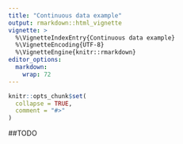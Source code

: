```yaml
---
title: "Continuous data example"
output: rmarkdown::html_vignette
vignette: >
  %\VignetteIndexEntry{Continuous data example}
  %\VignetteEncoding{UTF-8}
  %\VignetteEngine{knitr::rmarkdown}
editor_options: 
  markdown: 
    wrap: 72
---
```


```r
knitr::opts_chunk$set(
  collapse = TRUE,
  comment = "#>"
)
```

##TODO

<!-- ## Introduction -->

<!-- Population adjustment methods such as *matching-adjusted indirect -->
<!-- comparison* (MAIC) are increasingly used to compare marginal treatment -->
<!-- effects when there are cross-trial differences in effect modifiers and -->
<!-- limited patient-level data. MAIC is based on propensity score weighting, -->
<!-- which is sensitive to poor covariate overlap and cannot extrapolate -->
<!-- beyond the observed covariate space. Current outcome regression-based -->
<!-- alternatives can extrapolate but target a conditional treatment effect -->
<!-- that is incompatible in the indirect comparison. When adjusting for -->
<!-- covariates, one must integrate or average the conditional estimate over -->
<!-- the relevant population to recover a compatible marginal treatment -->
<!-- effect. -->

<!-- We propose a marginalization method based on *parametric G-computation* -->
<!-- that can be easily applied where the outcome regression is a generalized -->
<!-- linear model or a Cox model. The approach views the covariate adjustment -->
<!-- regression as a nuisance model and separates its estimation from the -->
<!-- evaluation of the marginal treatment effect of interest. The method can -->
<!-- accommodate a Bayesian statistical framework, which naturally integrates -->
<!-- the analysis into a probabilistic framework. A simulation study provides -->
<!-- proof-of-principle and benchmarks the method's performance against MAIC -->
<!-- and the conventional outcome regression. Parametric G-computation -->
<!-- achieves more precise and more accurate estimates than MAIC, -->
<!-- particularly when covariate overlap is poor, and yields unbiased -->
<!-- marginal treatment effect estimates under no failures of assumptions. -->
<!-- Furthermore, the marginalized regression-adjusted estimates provide -->
<!-- greater precision and accuracy than the conditional estimates produced -->
<!-- by the conventional outcome regression. -->

<!-- ## General problem -->

<!-- Consider one *AB* trial, for which the company has IPD, and one *AC* -->
<!-- trial, for which only published aggregate data are available. We wish to -->
<!-- estimate a comparison of the effects of treatments *B* and *C* on an -->
<!-- appropriate scale in some target population *P*, denoted by the -->
<!-- parameter $d_{BC(P)}$. We make use of bracketed subscripts to denote a -->
<!-- specific population. Within the *AB* population there are parameters -->
<!-- $\mu_{A( AB)}$, $\mu_{B(AB)}$ and $\mu_{C(AB)}$ representing the -->
<!-- expected outcome on each treatment (including parameters for treatments -->
<!-- not studied in the *AB* trial, e.g. treatment *C*). The *AB* trial -->
<!-- provides estimators $\bar{Y}_{A(AB)}$ and $\bar{Y}_{B(AB)}$ of -->
<!-- $\mu_{A( AB)}$, $\mu_{B(AB)}$, respectively, which are the summary -->
<!-- outcomes. It is the same situation for the *AC* trial. -->

<!-- For a suitable scale, for example a logit, or risk difference, we form -->
<!-- estimators $\Delta_{AB(AB)}$ and $\Delta_{AC(AC)}$ of the trial level -->
<!-- (or marginal) relative treatment effects. -->

<!-- $$ -->
<!-- \Delta_{AB(AB)} = g(\bar{Y}_{B{(AB)}}) - g(\bar{Y}_{A{(AB)}}) -->
<!-- $$ -->

<!-- ## Example analysis -->

<!-- First, let us load necessary packages. -->

<!-- ```{r setup, warning=FALSE, message=FALSE} -->
<!-- library(boot)      # non-parametric bootstrap in MAIC and ML G-computation -->
<!-- library(copula)    # simulating BC covariates from Gaussian copula -->
<!-- library(rstanarm)  # fit outcome regression, draw outcomes in Bayesian G-computation -->
<!-- library(outstandR) -->
<!-- ``` -->

<!-- ### Data -->

<!-- Next, we load the data to use in the analysis. The data comes from a -->
<!-- simulation study in Remiro‐Azócar A, Heath A, Baio G (2020). We consider -->
<!-- binary outcomes using the log-odds ratio as the measure of effect. The -->
<!-- binary outcome may be response to treatment or the occurrence of an -->
<!-- adverse event. For trials *AC* and *BC*, outcome $y_n$ for subject $n$ -->
<!-- is simulated from a Bernoulli distribution with probabilities of success -->
<!-- generated from logistic regression. -->

<!-- For the *BC* trial, the individual-level covariates and outcomes are -->
<!-- aggregated to obtain summaries. The continuous covariates are summarized -->
<!-- as means and standard deviations, which would be available to the -->
<!-- analyst in the published study in a table of baseline characteristics in -->
<!-- the RCT publication. The binary outcomes are summarized in an overall -->
<!-- event table. Typically, the published study only provides aggregate -->
<!-- information to the analyst. -->

<!-- ```{r load-data} -->
<!-- set.seed(555) -->

<!-- AC.IPD <- read.csv(here::here("raw-data", "AC_IPD.csv"))  # AC patient-level data -->
<!-- BC.ALD <- read.csv(here::here("raw-data", "BC_ALD.csv"))  # BC aggregate-level data -->
<!-- ``` -->

<!-- This general format of data sets consist of the following. -->

<!-- #### `AC.IPD`: Individual patient data -->

<!-- -   `X*`: patient measurements -->
<!-- -   `trt`: treatment ID (integer) -->
<!-- -   `y`: (logical) indicator of whether event was observed -->

<!-- #### `BC.ALD`: Aggregate-level data -->

<!-- -   `mean.X*`: mean patient measurement -->
<!-- -   `sd.X*`: standard deviation of patient measurement -->
<!-- -   `y.*.sum`: total number of events -->
<!-- -   `y.*.bar`: proportion of events -->
<!-- -   `N.*`: total number of individuals -->

<!-- Note that the wildcard `*` here is usually an integer from 1 or the -->
<!-- trial identifier *B*, *C*. -->

<!-- Our data look like the following. -->

<!-- ```{r} -->
<!-- head(AC.IPD) -->
<!-- ``` -->

<!-- There are 4 correlated continuous covariates generated per subject, -->
<!-- simulated from a multivariate normal distribution. -->

<!-- ```{r} -->
<!-- BC.ALD -->
<!-- ``` -->

<!-- In this case, we have 4 covariate mean and standard deviation values; -->
<!-- and the event total, average and sample size for each treatment *B*, and -->
<!-- *C*. -->

<!-- ### Output statistics -->

<!-- We will implement for MAIC, STC, and G-computation methods to obtain the -->
<!-- *marginal variance*, defined as -->

<!-- $$ -->
<!-- \frac{1}{n_C} + \frac{1}{n_{\bar{C}}} + \frac{1}{n_B} + \frac{1}{n_{\bar{B}}} -->
<!-- $$ -->

<!-- and the *marginal treatment effect*, defined as the log-odds ratio, -->

<!-- $$ -->
<!-- \log\left( \frac{n_B/(N_B-n_B)}{n_C/(N_B-n_{B})} \right) = \log(n_B n_{\bar{C}}) - \log(n_C n_{\bar{B}}) -->
<!-- $$ -->

<!-- where $\bar{C}$ is the compliment of $C$ so e.g. -->
<!-- $n_{\bar{C}} = N_C - n_c$. -->

<!-- ## Model fitting in R -->

<!-- The `{outstandR}` package has been written to be easy to use and -->
<!-- essential consists of a single function, `outstandR()`. This can be used -->
<!-- to run all of the different types of model, which we will call -->
<!-- *strategies*. The first two arguments of `outstandR()` are the -->
<!-- individual and aggregate-level data, respectively. -->

<!-- A `strategy` argument of `outstandR` takes functions called -->
<!-- `strategy_*()`, where the wildcard `*` is replaced by the name of the -->
<!-- particular method required, e.g. `strategy_maic()` for MAIC. Each -->
<!-- specific example is provided below. -->

<!-- ### MAIC -->

<!-- Using the individual level data for *AC* firstly we perform -->
<!-- non-parametric bootstrap of the `maic.boot` function with `R = 1000` -->
<!-- replicates. This function fits treatment coefficient for the marginal -->
<!-- effect for *A* vs *C*. The returned value is an object of class `boot` -->
<!-- from the `{boot}` package. We then calculate the bootstrap mean and -->
<!-- variance in the wrapper function `maic_boot_stats`. -->

<!-- The formula used in this model is -->

<!-- $$ -->
<!-- y = X_3 + X_4 + \beta_t X_1 + \beta_t X_2 -->
<!-- $$ -->

<!-- which corresponds to the following `R` `formula` object passed as an -->
<!-- argument to the strategy function. -->

<!-- ```{r} -->
<!-- lin_form <- as.formula("y ~ X3 + X4 + trt*X1 + trt*X2") -->
<!-- ``` -->

<!-- ```{r outstandR_maic} -->
<!-- outstandR_maic <- outstandR(AC.IPD, BC.ALD, -->
<!--                             strategy = strategy_maic(formula = lin_form, -->
<!--                                                      family = binomial(link = "logit"))) -->
<!-- ``` -->

<!-- The returned object is of class `outstandR`. -->

<!-- ```{r outstandR_maic-print} -->
<!-- outstandR_maic -->
<!-- ``` -->

<!-- We see that this is a list object with 3 parts, each containing -->
<!-- statistics between each pair of treatments. These are the mean -->
<!-- contrasts, variances and confidence intervals (CI), respectively. The -->
<!-- default CI is for 95% but can be altered in `outstandR` with the `CI` -->
<!-- argument. -->

<!-- ### STC -->

<!-- STC is the conventional outcome regression method. It involves fitting a -->
<!-- regression model of outcome on treatment and covariates to the IPD. IPD -->
<!-- effect modifiers are centred at the mean *BC* values. -->

<!-- $$ -->
<!-- g(\mu_n) = \beta_0 + (\boldsymbol{x}_n - \boldsymbol{\theta}) \beta_1 + (\beta_z + (\boldsymbol{x_n^{EM}} - \boldsymbol{\theta^{EM}}) \boldsymbol{\beta_2}) \; \mbox{I}(z_n=1) -->
<!-- $$ -->

<!-- where $\beta_0$ is the intercept, $\beta_1$ are the covariate -->
<!-- coefficients, $\beta_z$ and $\beta_2$ are the effect modifier -->
<!-- coefficients, $z_n$ are the indicator variables of effect alternative -->
<!-- treatment. $g(\cdot)$ is the link function e.g. $\log$. -->

<!-- As already mentioned, running the STC analysis is almost identical to -->
<!-- the previous analysis but we now use the `strategy_stc()` strategy -->
<!-- function instead and a formula with centered covariates. -->

<!-- $$ -->
<!-- y = X_3 + X_4 + \beta_t(X_1 - \bar{X_1}) + \beta_t(X_2 - \bar{X_2}) -->
<!-- $$ -->

<!-- However, `outstandR()` knows how to handle this so we can simply pass -->
<!-- the same (uncentred) formula as before. -->

<!-- ```{r outstandR_stc} -->
<!-- outstandR_stc <- outstandR(AC.IPD, BC.ALD, -->
<!--                            strategy = strategy_stc(formula = lin_form, -->
<!--                                                    family = binomial(link = "logit"))) -->
<!-- outstandR_stc -->
<!-- ``` -->

<!-- For the last two approaches, we perform G-computation firstly with a -->
<!-- frequentist MLE approach and then a Bayesian approach. -->

<!-- ### Parametric G-computation with maximum-likelihood estimation -->

<!-- G-computation marginalizes the conditional estimates by separating the -->
<!-- regression modelling from the estimation of the marginal treatment -->
<!-- effect for *A* versus *C*. First, a regression model of the observed -->
<!-- outcome $y$ on the covariates $x$ and treatment $z$ is fitted to the -->
<!-- *AC* IPD: -->

<!-- $$ -->
<!-- g(\mu_n) = \beta_0 + \boldsymbol{x}_n \boldsymbol{\beta_1} + (\beta_z + \boldsymbol{x_n^{EM}} \boldsymbol{\beta_2}) \; \mbox{I}(z_n = 1) -->
<!-- $$ -->

<!-- In the context of G-computation, this regression model is often called -->
<!-- the “Q-model.” Having fitted the Q-model, the regression coefficients -->
<!-- are treated as nuisance parameters. The parameters are applied to the -->
<!-- simulated covariates $x*$ to predict hypothetical outcomes for each -->
<!-- subject under both possible treatments. Namely, a pair of predicted -->
<!-- outcomes, also called potential outcomes, under *A* and under *C*, is -->
<!-- generated for each subject. -->

<!-- By plugging treatment *C* into the regression fit for every simulated -->
<!-- observation, we predict the marginal outcome mean in the hypothetical -->
<!-- scenario in which all units are under treatment *C*: -->

<!-- $$ -->
<!-- \hat{\mu}_0 = \int_{x^*} g^{-1} (\hat{\beta}_0 + x^* \hat{\beta}_1 ) p(x^*) \; \text{d}x^* -->
<!-- $$ -->

<!-- To estimate the marginal or population-average treatment effect for *A* -->
<!-- versus *C* in the linear predictor scale, one back-transforms to this -->
<!-- scale the average predictions, taken over all subjects on the natural -->
<!-- outcome scale, and calculates the difference between the average linear -->
<!-- predictions: -->

<!-- $$ -->
<!-- \hat{\Delta}^{(2)}_{10} = g(\hat{\mu}_1) - g(\hat{\mu}_0) -->
<!-- $$ -->

<!-- ```{r outstandR_gcomp_ml} -->
<!-- outstandR_gcomp_ml <- outstandR(AC.IPD, BC.ALD, -->
<!--                                 strategy = strategy_gcomp_ml(formula = lin_form, -->
<!--                                                              family = binomial(link = "logit"))) -->
<!-- outstandR_gcomp_ml -->
<!-- ``` -->

<!-- ### Bayesian G-computation with MCMC -->

<!-- The difference between Bayesian G-computation and its maximum-likelihood -->
<!-- counterpart is in the estimated distribution of the predicted outcomes. -->
<!-- The Bayesian approach also marginalizes, integrates or standardizes over -->
<!-- the joint posterior distribution of the conditional nuisance parameters -->
<!-- of the outcome regression, as well as the joint covariate distribution. -->

<!-- Draw a vector of size $N^*$ of predicted outcomes $y^*_z$ under each set -->
<!-- intervention $z^* \in \{0, 1\}$ from its posterior predictive -->
<!-- distribution under the specific treatment. This is defined as -->
<!-- $p(y^*_{z^*} \mid \mathcal{D}_{AC}) = \int_{\beta} p(y^*_{z^*} \mid \beta) p(\beta \mid \mathcal{D}_{AC}) d\beta$ -->
<!-- where $p(\beta \mid \mathcal{D}_{AC})$ is the posterior distribution of -->
<!-- the outcome regression coefficients $\beta$, which encode the -->
<!-- predictor-outcome relationships observed in the *AC* trial IPD. This is -->
<!-- given by: -->

<!-- $$ -->
<!-- p(y^*_{^z*} \mid \mathcal{D}_{AC}) = \int_{x^*} p(y^* \mid z^*, x^*, \mathcal{D}_{AC}) p(x^* \mid \mathcal{D}_{AC})\; \text{d}x^* -->
<!-- $$ -->

<!-- $$ -->
<!-- = \int_{x^*} \int_{\beta} p(y^* \mid z^*, x^*, \beta) p(x^* \mid \beta) p(\beta \mid \mathcal{D}_{AC})\; d\beta \; \text{d}x^* -->
<!-- $$ -->

<!-- In practice, the integrals above can be approximated numerically, using -->
<!-- full Bayesian estimation via Markov chain Monte Carlo (MCMC) sampling. -->

<!-- The average, variance and interval estimates of the marginal treatment -->
<!-- effect can be derived empirically from draws of the posterior density. -->

<!-- We can draw a vector of size $N^*$ of predicted outcomes $y^*_z$ under -->
<!-- each set intervention $z^*$ from its posterior predictive distribution -->
<!-- under the specific treatment. -->

<!-- ```{r outstandR_gcomp_stan} -->
<!-- outstandR_gcomp_stan <- outstandR(AC.IPD, BC.ALD, -->
<!--                                   strategy = strategy_gcomp_stan(formula = lin_form, -->
<!--                                                                  family = binomial(link = "logit"))) -->
<!-- outstandR_gcomp_stan -->
<!-- ``` -->

<!-- ### Multiple imputation marginalisation -->

<!-- ref -->

<!-- $$ -->
<!-- equation here -->
<!-- $$ -->

<!-- ```{r outstandR_mim} -->
<!-- outstandR_mim <- outstandR(AC.IPD, BC.ALD, -->
<!--                            strategy = strategy_mim(formula = lin_form, -->
<!--                                                    family = binomial(link = "logit"))) -->
<!-- outstandR_mim -->
<!-- ``` -->

<!-- ### Model comparison -->

<!-- Combine all outputs for log-odds ratio table of all contrasts and methods. -->

<!-- ```{r} -->
<!-- knitr::kable( -->
<!--   data.frame( -->
<!--   `MAIC` = unlist(outstandR_maic$contrasts), -->
<!--   `STC` = unlist(outstandR_stc$contrasts), -->
<!--   `Gcomp ML` = unlist(outstandR_gcomp_ml$contrasts), -->
<!--   `Gcomp Bayes` = unlist(outstandR_gcomp_stan$contrasts), -->
<!--   `MIM` = unlist(outstandR_mim$contrasts)) -->
<!-- ) -->
<!-- ``` -->
